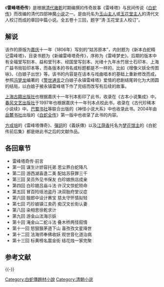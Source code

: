 {{primarysources|time=2010-10-22T04:35:48+00:00}}
《'''雷峰塔奇传'''》是根据[[清代|清代]][[雍正|雍]][[乾隆|乾]]时期编撰的传奇故事《雷峰塔》与民间传说《[[白蛇传|白蛇传]]》而改编的清代四部神魔[[小说|小说]]之一。是由托名为[[玉山主人|玉山主人]]或[[玉花堂主人|玉花堂主人]]的清代文人校订而成的章回中篇小说。全五卷十三回，题字“清·玉花堂主人校订”。

== 解说 ==
该作的原版为[[嘉庆|嘉庆]]十一年（1806年）写刻的“姑苏原本”，内封题为《新本白蛇精记雷峰塔》，目录书题为《新编雷峰塔奇传》，序称为《雷峰梦史》。后期的版本中有全福堂写刻本、益和堂刊本、经国堂写刻本、光绪十九年水竹居士石印本、上海广益书局铅印本等，而各版本的书名或标题都是不一样的，比如《增像义妖全传图咏》、《白娘子出世》等。该书的内容是在话本与戏曲唱本的基础上重新修改而成，参照[[冯梦龙|冯梦龙]]编著的《[[警世通言|警世通言]]之白娘子永镇雷峰塔》爱情的悲剧结尾转化为大团圆的结局，以白娘子被永镇雷峰塔下作了完结而改写有后续的故事。

[[上海古籍出版社|上海古籍出版社]]也根据嘉庆十一年刊本影印了此书，收录在《古本小说集成》中。[[春风文艺出版社|春风文艺出版社]]于1997年也根据嘉庆十一年刊本点校此书，收录在《古代珍稀本小说续》中。[[巴蜀书社|巴蜀书社]]等联合出版的《神怪小说大系》中也收录此书。2004年由[[岳麓书社|岳麓书社]]出版的《[[白蛇全传|白蛇全传]]》第一版中也收录了此书的内容。

[[方成培|方成培]]的《雷峰塔傳奇》、[[彈詞|彈詞]]的《義妖傳》以及[[江荫香|江荫香]]托名为[[梦花馆主|梦花馆主]]的《白蛇传前后集》都是继此书之后的文献作品。 

== 各回章节 ==
* 雷峰塔奇传·前言
* 第一回 谋生计娇容托弟 思尘界白蛇降凡
* 第二回 游西湖喜逢二美 配姑苏获罪三千
* 第三回 吴员外见书保友 白珍娘旅店成亲
* 第四回 白珍娘吕庙斗法 许汉文惊蛇陨命 　　
* 第五回 冒百险瑶池盗丹 决双胎府堂议症 　　
* 第六回 狠郎中设计赛宝 慈太守怀情拟轻 　　
* 第七回 巧珍娘镇江卖药 痴汉文长街认妻 　　
* 第八回 染相思徐乾求计 　　
* 第九回 游金山法海示妖 　　
* 第十回 淹金山二蛇斗法 叠木桥两怪叙情 　　
* 第十一回 怒狠狠茅道下山 喜孜孜文星降世 　　
* 第十二回 法海师奉佛收妖 观世音化道治病 　　
* 第十三回 标黄榜名震金街 结花烛一家完聚 　　 　　

== 参考文献 ==
{{wikisource}}
{{Reflist}}

{{-}}
{{白蛇传}}

{{DEFAULTSORT:L雷}}
[[Category:白蛇傳題材小說|Category:白蛇傳題材小說]]
[[Category:清朝小说|Category:清朝小说]]

{{Chinese literature-stub}}